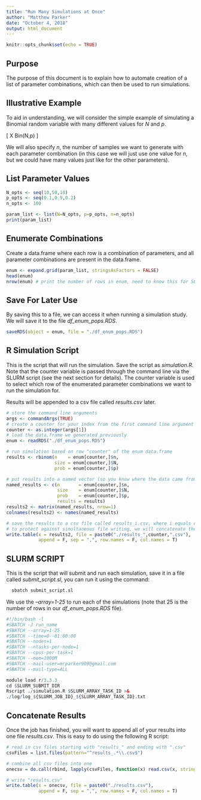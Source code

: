 ```yaml
---
title: "Run Many Simulations at Once"
author: "Matthew Parker"
date: "October 4, 2018"
output: html_document
---
```


```r
knitr::opts_chunk$set(echo = TRUE)
```

## Purpose

The purpose of this document is to explain how to automate creation of a list of parameter combinations, which can then be used to run simulations.

## Illustrative Example

To aid in understanding, we will consider the simple example of simulating a Binomial random variable with many different values for $N$ and $p$.

\[
  X \sim Bin(N,p)
\]

We will also specify $n$, the number of samples we want to generate with each parameter combination (in this case we will just use one value for $n$, but we could have many values just like for the other parameters).

## List Parameter Values

```r
N_opts <- seq(10,50,10)
p_opts <- seq(0.1,0.9,0.2)
n_opts <- 100

param_list <- list(N=N_opts, p=p_opts, n=n_opts)
print(param_list)
```

## Enumerate Combinations

Create a data.frame where each row is a combination of parameters, and all parameter combinations are present in the data.frame.

```r
enum <- expand.grid(param_list, stringsAsFactors = FALSE)
head(enum)
nrow(enum) # print the number of rows in enum, need to know this for SLURM script
```

## Save For Later Use

By saving this to a file, we can access it when running a simulation study. We will save it to the file *df_enum_pops.RDS*.

```r
saveRDS(object = enum, file = "./df_enum_pops.RDS")
```


## R Simulation Script

This is the script that will run the simulation. Save the script as *simulation.R*. Note that the counter variable is passed through the command line via the SLURM script (see the next section for details). The counter variable is used to select which row of the enumerated parameter combinations we want to run the simulation for.

Results will be appended to a csv file called *results.csv* later.

```r
# store the command line arguments
args <- commandArgs(TRUE)
# create a counter for your index from the first command line argument
counter <- as.integer(args[1])
# load the data.frame we generated previously
enum <- readRDS("./df_enum_pops.RDS")

# run simulation based on row "counter" of the enum data.frame
results <- rbinom(n    = enum[counter,]$n, 
                  size = enum[counter,]$N, 
                  prob = enum[counter,]$p)

# put results into a named vector (so you know where the data came from later!)
named_results <- c(n       = enum[counter,]$n, 
                   size    = enum[counter,]$N, 
                   prob    = enum[counter,]$p,
                   results = results)
results2 <- matrix(named_results, nrow=1)
colnames(results2) <- names(named_results)

# save the results to a csv file called results_i.csv, where i equals counter
# to protect against simultaneous file writing, we will concatenate the files at the end
write.table(x = results2, file = paste0("./results_",counter,".csv"), 
            append = F, sep = ",", row.names = F, col.names = T)
```

## SLURM SCRIPT

This is the script that will submit and run each simulation, save it in a file called *submit_script.sl*, you can run it using the command:

```r
  sbatch submit_script.sl
```

We use the *--array=1-25* to run each of the simulations (note that 25 is the number of rows in our *df_enum_pops.RDS* file).

```r
#!/bin/bash -l
#SBATCH -J run_name
#SBATCH --array=1-25
#SBATCH --time=0--01:00:00
#SBATCH --nodes=1
#SBATCH --ntasks-per-node=1
#SBATCH --cpus-per-task=1
#SBATCH --mem=1000M
#SBATCH --mail-user=mrparker909@gmail.com
#SBATCH --mail-type=ALL

module load r/3.3.3
cd $SLURM_SUBMIT_DIR
Rscript ./simulation.R $SLURM_ARRAY_TASK_ID >&
./log/log_${SLURM_JOB_ID}_${SLURM_ARRAY_TASK_ID}.txt
```


## Concatenate Results

Once the job has finished, you will want to append all of your results into one file *results.csv*. This is easy to do using the following R script:

```r
# read in csv files starting with "results_" and ending with ".csv"
csvFiles = list.files(pattern="^results_.*\\.csv$")

# combine all csv files into one
onecsv = do.call(rbind, lapply(csvFiles, function(x) read.csv(x, stringsAsFactors = FALSE)))

# write "results.csv"
write.table(x = onecsv, file = paste0("./results.csv"), 
            append = F, sep = ",", row.names = F, col.names = T)

```




